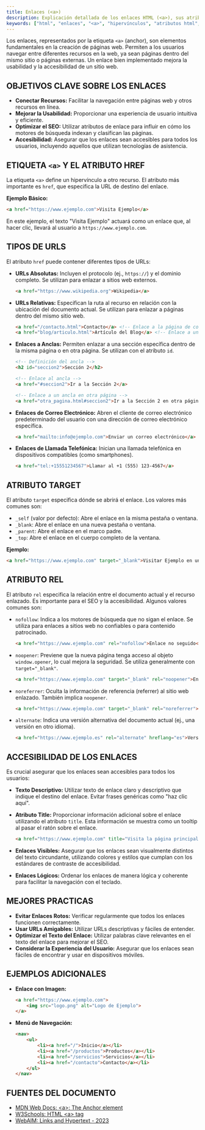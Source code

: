 ```yaml
---
title: Enlaces (<a>)
description: Explicación detallada de los enlaces HTML (<a>), sus atributos y mejores prácticas.
keywords: ["html", "enlaces", "<a>", "hipervínculos", "atributos html", "href", "target", "rel"]
---
```


Los enlaces, representados por la etiqueta `<a>` (anchor), son elementos fundamentales en la creación de páginas web. Permiten a los usuarios navegar entre diferentes recursos en la web, ya sean páginas dentro del mismo sitio o páginas externas. Un enlace bien implementado mejora la usabilidad y la accesibilidad de un sitio web.

## OBJETIVOS CLAVE SOBRE LOS ENLACES

*   **Conectar Recursos:** Facilitar la navegación entre páginas web y otros recursos en línea.
*   **Mejorar la Usabilidad:** Proporcionar una experiencia de usuario intuitiva y eficiente.
*   **Optimizar el SEO:** Utilizar atributos de enlace para influir en cómo los motores de búsqueda indexan y clasifican las páginas.
*   **Accesibilidad:** Asegurar que los enlaces sean accesibles para todos los usuarios, incluyendo aquellos que utilizan tecnologías de asistencia.

## ETIQUETA `<a>` Y EL ATRIBUTO HREF

La etiqueta `<a>` define un hipervínculo a otro recurso. El atributo más importante es `href`, que especifica la URL de destino del enlace.

**Ejemplo Básico:**

```html
<a href="https://www.ejemplo.com">Visita Ejemplo</a>
```

En este ejemplo, el texto "Visita Ejemplo" actuará como un enlace que, al hacer clic, llevará al usuario a `https://www.ejemplo.com`.

## TIPOS DE URLS

El atributo `href` puede contener diferentes tipos de URLs:

*   **URLs Absolutas:** Incluyen el protocolo (ej., `https://`) y el dominio completo. Se utilizan para enlazar a sitios web externos.

    ```html
    <a href="https://www.wikipedia.org">Wikipedia</a>
    ```

*   **URLs Relativas:** Especifican la ruta al recurso en relación con la ubicación del documento actual. Se utilizan para enlazar a páginas dentro del mismo sitio web.

    ```html
    <a href="/contacto.html">Contacto</a> <!-- Enlace a la página de contacto en el directorio raíz -->
    <a href="blog/articulo.html">Artículo del Blog</a> <!-- Enlace a un artículo dentro del directorio "blog" -->
    ```

*   **Enlaces a Anclas:** Permiten enlazar a una sección específica dentro de la misma página o en otra página. Se utilizan con el atributo `id`.

    ```html
    <!-- Definición del ancla -->
    <h2 id="seccion2">Sección 2</h2>

    <!-- Enlace al ancla -->
    <a href="#seccion2">Ir a la Sección 2</a>

    <!-- Enlace a un ancla en otra página -->
    <a href="otra_pagina.html#seccion2">Ir a la Sección 2 en otra página</a>
    ```

*   **Enlaces de Correo Electrónico:** Abren el cliente de correo electrónico predeterminado del usuario con una dirección de correo electrónico específica.

    ```html
    <a href="mailto:info@ejemplo.com">Enviar un correo electrónico</a>
    ```

*   **Enlaces de Llamada Telefónica:** Inician una llamada telefónica en dispositivos compatibles (como smartphones).

    ```html
    <a href="tel:+15551234567">Llamar al +1 (555) 123-4567</a>
    ```

## ATRIBUTO TARGET

El atributo `target` especifica dónde se abrirá el enlace. Los valores más comunes son:

*   `_self` (valor por defecto): Abre el enlace en la misma pestaña o ventana.
*   `_blank`: Abre el enlace en una nueva pestaña o ventana.
*   `_parent`: Abre el enlace en el marco padre.
*   `_top`: Abre el enlace en el cuerpo completo de la ventana.

**Ejemplo:**

```html
<a href="https://www.ejemplo.com" target="_blank">Visitar Ejemplo en una nueva pestaña</a>
```

## ATRIBUTO REL

El atributo `rel` especifica la relación entre el documento actual y el recurso enlazado. Es importante para el SEO y la accesibilidad. Algunos valores comunes son:

*   `nofollow`: Indica a los motores de búsqueda que no sigan el enlace. Se utiliza para enlaces a sitios web no confiables o para contenido patrocinado.

    ```html
    <a href="https://www.ejemplo.com" rel="nofollow">Enlace no seguido</a>
    ```

*   `noopener`: Previene que la nueva página tenga acceso al objeto `window.opener`, lo cual mejora la seguridad. Se utiliza generalmente con `target="_blank"`.

    ```html
    <a href="https://www.ejemplo.com" target="_blank" rel="noopener">Enlace seguro en nueva pestaña</a>
    ```

*   `noreferrer`: Oculta la información de referencia (referrer) al sitio web enlazado. También implica `noopener`.

    ```html
    <a href="https://www.ejemplo.com" target="_blank" rel="noreferrer">Enlace sin referrer</a>
    ```

*   `alternate`: Indica una versión alternativa del documento actual (ej., una versión en otro idioma).

    ```html
    <a href="https://www.ejemplo.es" rel="alternate" hreflang="es">Versión en español</a>
    ```

## ACCESIBILIDAD DE LOS ENLACES

Es crucial asegurar que los enlaces sean accesibles para todos los usuarios:

*   **Texto Descriptivo:** Utilizar texto de enlace claro y descriptivo que indique el destino del enlace. Evitar frases genéricas como "haz clic aquí".
*   **Atributo Title:** Proporcionar información adicional sobre el enlace utilizando el atributo `title`. Esta información se muestra como un tooltip al pasar el ratón sobre el enlace.

    ```html
    <a href="https://www.ejemplo.com" title="Visita la página principal de Ejemplo">Ejemplo</a>
    ```

*   **Enlaces Visibles:** Asegurar que los enlaces sean visualmente distintos del texto circundante, utilizando colores y estilos que cumplan con los estándares de contraste de accesibilidad.
*   **Enlaces Lógicos:** Ordenar los enlaces de manera lógica y coherente para facilitar la navegación con el teclado.

## MEJORES PRACTICAS

*   **Evitar Enlaces Rotos:** Verificar regularmente que todos los enlaces funcionen correctamente.
*   **Usar URLs Amigables:** Utilizar URLs descriptivas y fáciles de entender.
*   **Optimizar el Texto del Enlace:** Utilizar palabras clave relevantes en el texto del enlace para mejorar el SEO.
*   **Considerar la Experiencia del Usuario:** Asegurar que los enlaces sean fáciles de encontrar y usar en dispositivos móviles.

## EJEMPLOS ADICIONALES

*   **Enlace con Imagen:**

    ```html
    <a href="https://www.ejemplo.com">
        <img src="logo.png" alt="Logo de Ejemplo">
    </a>
    ```

*   **Menú de Navegación:**

    ```html
    <nav>
        <ul>
            <li><a href="/">Inicio</a></li>
            <li><a href="/productos">Productos</a></li>
            <li><a href="/servicios">Servicios</a></li>
            <li><a href="/contacto">Contacto</a></li>
        </ul>
    </nav>
    ```

## FUENTES DEL DOCUMENTO

*   [MDN Web Docs: \<a>: The Anchor element](https://developer.mozilla.org/en-US/docs/Web/HTML/Element/a)
*   [W3Schools: HTML \<a> tag](https://www.w3schools.com/tags/tag_a.asp)
*   [WebAIM: Links and Hypertext - 2023](https://webaim.org/techniques/hypertext/)